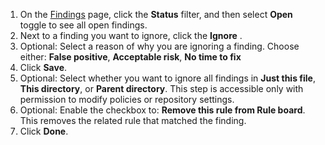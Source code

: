 1. On the [Findings](https://semgrep.dev/orgs/-/findings?tab=open) page, click the **Status** filter, and then select **Open** toggle to see all open findings.
1. Next to a finding you want to ignore, click the **Ignore** <i class="fa-regular fa-chevron-down"></i>.
1. Optional: Select a reason of why you are ignoring a finding. Choose either: **False positive**, **Acceptable risk**, **No time to fix**
1. Click **Save**.
1. Optional: Select whether you want to ignore all findings in **Just this file**, **This directory**, or **Parent directory**. This step is accessible only with permission to modify policies or repository settings.
1. Optional: Enable the checkbox to: **Remove this rule from Rule board**. This removes the related rule that matched the finding.
1. Click **Done**.